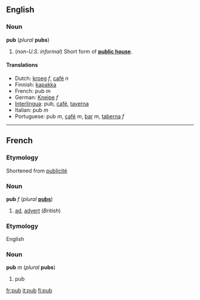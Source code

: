 ==English==
===Noun===
'''pub''' (''plural'' '''pubs''')

#(''non-U.S. informal'') Short form of '''[[public house]]'''.
<!--disputed #''[[Publication]]''.-->

====Translations====
<!--Give translations of the British concept, not of the equivalent in foreign countries (such as "café"), wherever possible-->
*Dutch: [[kroeg]] ''f'', [[café]] ''n''
*Finnish: [[kapakka]]
*French: pub ''m''
*German: [[Kneipe]] ''f''
*[[Interlingua]]: pub, [[café]], [[taverna]]
*Italian: pub ''m''
*Portuguese: pub ''m'', [[café]] ''m'', [[bar]] ''m'', [[taberna]] ''f''

----

==French==
===Etymology===
Shortened from [[publicité]]

===Noun===
'''pub''' ''f'' (''plural'' '''[[pubs]]''')

#[[ad]], [[advert]] (''British'')

===Etymology===
English

===Noun===
'''pub''' ''m'' (''plural'' '''pubs''')

#pub

[[fr:pub]]
[[it:pub]]
[[fi:pub]]